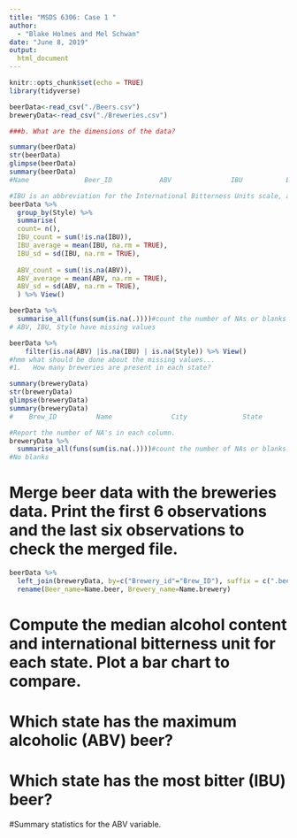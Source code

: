 ```yaml
---
title: "MSDS 6306: Case 1 "
author:
  - "Blake Holmes and Mel Schwan"
date: "June 8, 2019"
output: 
  html_document
---
```

```r
knitr::opts_chunk$set(echo = TRUE)
library(tidyverse)
```

```r
beerData<-read_csv("./Beers.csv")
breweryData<-read_csv("./Breweries.csv")
```

```r
###b. What are the dimensions of the data?

summary(beerData)
str(beerData)
glimpse(beerData)
summary(beerData)
#Name              Beer_ID            ABV               IBU           Brewery_id       Style               Ounces 

#IBU is an abbreviation for the International Bitterness Units scale, a gauge of beer's bitterness. 
beerData %>%
  group_by(Style) %>%
  summarise(
  count= n(),
  IBU_count = sum(!is.na(IBU)),
  IBU_average = mean(IBU, na.rm = TRUE),
  IBU_sd = sd(IBU, na.rm = TRUE),
  
  ABV_count = sum(!is.na(ABV)),
  ABV_average = mean(ABV, na.rm = TRUE),
  ABV_sd = sd(ABV, na.rm = TRUE),
  ) %>% View()

beerData %>% 
  summarise_all(funs(sum(is.na(.))))#count the number of NAs or blanks 
# ABV, IBU, Style have missing values 

beerData %>% 
    filter(is.na(ABV) |is.na(IBU) | is.na(Style)) %>% View()
#hmm what should be done about the missing values...
#1.   How many breweries are present in each state?

summary(breweryData)
str(breweryData)
glimpse(breweryData)
summary(breweryData)
#    Brew_ID          Name               City              State          

#Report the number of NA's in each column.
breweryData %>% 
  summarise_all(funs(sum(is.na(.))))#count the number of NAs or blanks
#No blanks 

```
# Merge beer data with the breweries data. Print the first 6 observations and the last six observations to check the merged file.

```r

beerData %>%
  left_join(breweryData, by=c("Brewery_id"="Brew_ID"), suffix = c(".beer", ".brewery")) %>% 
  rename(Beer_name=Name.beer, Brewery_name=Name.brewery)


```

# Compute the median alcohol content and international bitterness unit for each state. Plot a bar chart to compare.

# Which state has the maximum alcoholic (ABV) beer? 
# Which state has the most bitter (IBU) beer?

#Summary statistics for the ABV variable.